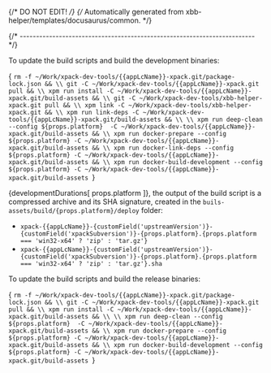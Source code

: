 {/* DO NOT EDIT! */}
{/* Automatically generated from xbb-helper/templates/docusaurus/common. */}




{/* ------------------------------------------------------------------------ */}

To update the build scripts and build the development binaries:

<CodeBlock language="sh"> {
`rm -f ~/Work/xpack-dev-tools/{{appLcName}}-xpack.git/package-lock.json && \\
git -C ~/Work/xpack-dev-tools/{{appLcName}}-xpack.git pull && \\
xpm run install -C ~/Work/xpack-dev-tools/{{appLcName}}-xpack.git/build-assets && \\
git -C ~/Work/xpack-dev-tools/xbb-helper-xpack.git pull && \\
xpm link -C ~/Work/xpack-dev-tools/xbb-helper-xpack.git && \\
xpm run link-deps -C ~/Work/xpack-dev-tools/{{appLcName}}-xpack.git/build-assets && \\
\\
xpm run deep-clean --config ${props.platform}  -C ~/Work/xpack-dev-tools/{{appLcName}}-xpack.git/build-assets && \\
xpm run docker-prepare --config ${props.platform} -C ~/Work/xpack-dev-tools/{{appLcName}}-xpack.git/build-assets && \\
xpm run docker-link-deps --config ${props.platform} -C ~/Work/xpack-dev-tools/{{appLcName}}-xpack.git/build-assets && \\
xpm run docker-build-development --config ${props.platform} -C ~/Work/xpack-dev-tools/{{appLcName}}-xpack.git/build-assets
`} </CodeBlock>

{developmentDurations[ props.platform ]}, the output of the build script is a compressed
archive and its SHA signature, created in
the <code>buils-assets/build/{props.platform}/deploy</code> folder:

* <code>xpack-{{appLcName}}-{customField('upstreamVersion')}-{customField('xpackSubversion')}-{props.platform}.{props.platform === 'win32-x64' ? 'zip' : 'tar.gz'}</code>
* <code>xpack-{{appLcName}}-{customField('upstreamVersion')}-{customField('xpackSubversion')}-{props.platform}.{props.platform === 'win32-x64' ? 'zip' : 'tar.gz'}.sha</code>

To update the build scripts and build the release binaries:

<CodeBlock language="sh"> {
`rm -f ~/Work/xpack-dev-tools/{{appLcName}}-xpack.git/package-lock.json && \\
git -C ~/Work/xpack-dev-tools/{{appLcName}}-xpack.git pull && \\
xpm run install -C ~/Work/xpack-dev-tools/{{appLcName}}-xpack.git/build-assets && \\
\\
xpm run deep-clean --config ${props.platform}  -C ~/Work/xpack-dev-tools/{{appLcName}}-xpack.git/build-assets && \\
xpm run docker-prepare --config ${props.platform} -C ~/Work/xpack-dev-tools/{{appLcName}}-xpack.git/build-assets && \\
xpm run docker-build-development --config ${props.platform} -C ~/Work/xpack-dev-tools/{{appLcName}}-xpack.git/build-assets
`} </CodeBlock>
